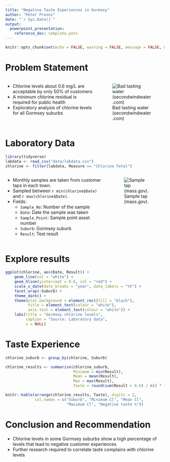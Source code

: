 ---
title: "Negative Taste Experiences in Gormsey"
author: "Peter Prevos"
date: "`r Sys.Date()`"
output:
  powerpoint_presentation:
    reference_doc: template.potx
---

```{r setup, include=FALSE}
knitr::opts_chunk$set(echo = FALSE, warning = FALSE, message = FALSE, dpi = 300)
```

# Problem Statement
::::::{.columns}
:::{.column}
- Chlorine levels about 0.6 mg/L are acceptable by only 50% of customers
- A minimum chlorine residual is required for public health
- Exploratory analysis of chlorine levels for all Gormsey suburbs
:::
:::{.column}
![Bad tasting water (secondwindwater.com)](../images/bad-taste.png)
:::
::::::

# Laboratory Data

```{r}
library(tidyverse)
labdata <- read_csv("data/labdata.csv")
chlorine <- filter(labdata, Measure == "Chlorine Total")
```

::::::{.columns}
:::{.column}
* Monthly samples are taken from customer taps in each town.
* Sampled between `r min(chlorine$Date)` and `r max(chlorine$Date)`.
* Fields:
    * `Sample_No`: Number of the sample
    * `Date`: Date the sample was taken
    * `Sample_Point`: Sample point asset number
    * `Suburb`: Gormsey suburb
    * `Result`: Test result
:::
:::{.column}
![Sample tap (mass.gov).](https://www.mass.gov/files/styles/embedded_half_width/public/images/2018-12/glove2_0.jpg)
:::
::::::

# Explore results
```{r, fig.width=9, fig.height=4}
ggplot(chlorine, aes(Date, Result)) + 
    geom_line(col = "white") + 
    geom_hline(yintercept = 0.6, col = "red") + 
    scale_x_date(date_breaks = "year", date_labels = "%Y") + 
    facet_wrap(~Suburb) + 
    theme_dark() + 
    theme(plot.background = element_rect(fill = "black"),
          title = element_text(colour = "white"),
          axis.text = element_text(colour = "white")) + 
    labs(title = "Gormsey chlorine levels",
         caption = "Source: Laboratory data",
         x = NULL)
```

# Taste Experience
```{r}
chlorine_suburb <- group_by(chlorine, Suburb)

chlorine_results <- summarise(chlorine_suburb,
                              Minimum = min(Result),
                              Mean = mean(Result),
                              Max = max(Result),
                              Taste = round(sum(Result > 0.6) / n() * 100))

knitr::kable(arrange(chlorine_results, Taste), digits = 2,
             col.names = c("Suburb", "Minimum Cl", "Mean Cl", 
                           "Maximum Cl", "Negative taste %"))
```

# Conclusion and Recommendation
- Chlorine levels in some Gormsey suburbs show a high percentage of levels that lead to negative customer experiences
- Further research required to correlate taste complains with chlorine levels
